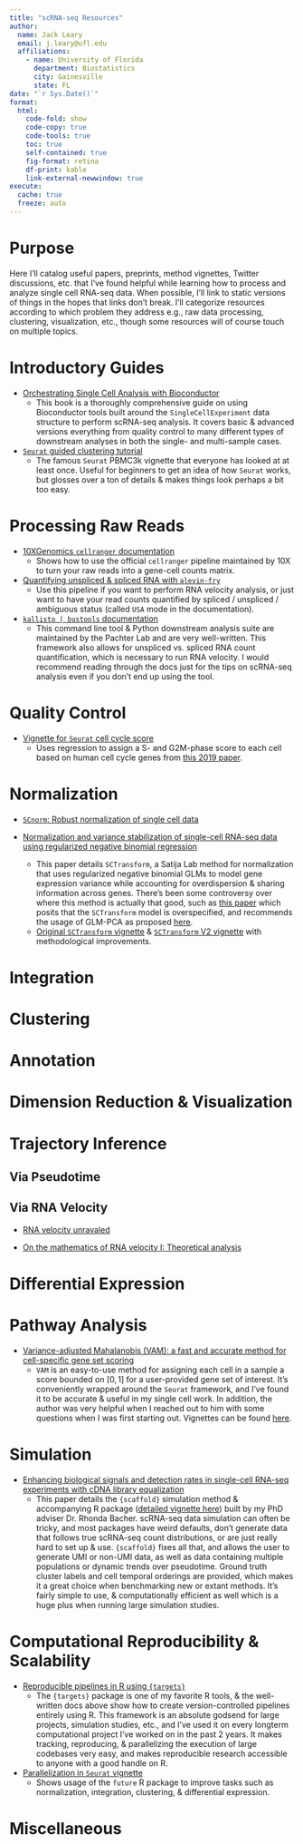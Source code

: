 ```yaml
---
title: "scRNA-seq Resources"
author:
  name: Jack Leary
  email: j.leary@ufl.edu
  affiliations:
    - name: University of Florida
      department: Biostatistics 
      city: Gainesville
      state: FL
date: "`r Sys.Date()`"
format:
  html:
    code-fold: show
    code-copy: true
    code-tools: true
    toc: true
    self-contained: true
    fig-format: retina
    df-print: kable
    link-external-newwindow: true
execute: 
  cache: true
  freeze: auto
---
```


# Purpose 

Here I'll catalog useful papers, preprints, method vignettes, Twitter discussions, etc. that I've found helpful while learning how to process and analyze single cell RNA-seq data. When possible, I'll link to static versions of things in the hopes that links don't break. I'll categorize resources according to which problem they address e.g., raw data processing, clustering, visualization, etc., though some resources will of course touch on multiple topics.  

# Introductory Guides 

- [Orchestrating Single Cell Analysis with Bioconductor](http://bioconductor.org/books/release/OSCA/)
  - This book is a thoroughly comprehensive guide on using Bioconductor tools built around the `SingleCellExperiment` data structure to perform scRNA-seq analysis. It covers basic & advanced versions everything from quality control to many different types of downstream analyses in both the single- and multi-sample cases. 
  
- [`Seurat` guided clustering tutorial](https://satijalab.org/seurat/articles/pbmc3k_tutorial.html)
  - The famous `Seurat` PBMC3k vignette that everyone has looked at at least once. Useful for beginners to get an idea of how `Seurat` works, but glosses over a ton of details & makes things look perhaps a bit too easy. 

# Processing Raw Reads 

- [10XGenomics `cellranger` documentation](https://support.10xgenomics.com/single-cell-gene-expression/software/pipelines/latest/installation)
  - Shows how to use the official `cellranger` pipeline maintained by 10X to turn your raw reads into a gene-cell counts matrix. 

- [Quantifying unspliced & spliced RNA with `alevin-fry`](https://combine-lab.github.io/alevin-fry-tutorials/2021/alevin-fry-velocity/)
  - Use this pipeline if you want to perform RNA velocity analysis, or just want to have your read counts quantified by spliced / unspliced / ambiguous status (called `USA` mode in the documentation).

- [`kallisto | bustools` documentation](https://www.kallistobus.tools)
  - This command line tool & Python downstream analysis suite are maintained by the Pachter Lab and are very well-written. This framework also allows for unspliced vs. spliced RNA count quantification, which is necessary to run RNA velocity. I would recommend reading through the docs just for the tips on scRNA-seq analysis even if you don't end up using the tool. 

# Quality Control 

- [Vignette for `Seurat` cell cycle score](https://satijalab.org/seurat/articles/cell_cycle_vignette.html)
  - Uses regression to assign a S- and G2M-phase score to each cell based on human cell cycle genes from [this 2019 paper](https://doi.org/10.1126/science.aad0501). 

# Normalization 

- [`SCnorm`: Robust normalization of single cell data](https://doi.org/10.1038/nmeth.4263)

- [Normalization and variance stabilization of single-cell RNA-seq data using regularized negative binomial regression](https://doi.org/10.1186/s13059-019-1874-1)
  - This paper details `SCTransform`, a Satija Lab method for normalization that uses regularized negative binomial GLMs to model gene expression variance while accounting for overdispersion & sharing information across genes. There's been some controversy over where this method is actually that good, such as [this paper](http://dx.doi.org/10.1186/s13059-021-02451-7) which posits that the `SCTransform` model is overspecified, and recommends the usage of GLM-PCA as proposed [here](https://doi.org/10.1186/s13059-019-1861-6). 
  - [Original `SCTransform` vignette ](https://satijalab.org/seurat/articles/sctransform_vignette.html) & [`SCTransform` V2 vignette](https://satijalab.org/seurat/articles/sctransform_v2_vignette.html) with methodological improvements. 

# Integration 

# Clustering 

# Annotation 

# Dimension Reduction & Visualization 

# Trajectory Inference

## Via Pseudotime

## Via RNA Velocity

- [RNA velocity unravaled](https://doi.org/10.1371/journal.pcbi.1010492)

- [On the mathematics of RNA velocity I: Theoretical analysis](https://doi.org/10.4208/csiam-am.SO-2020-0001)

# Differential Expression 

# Pathway Analysis 

- [Variance-adjusted Mahalanobis (VAM): a fast and accurate method for cell-specific gene set scoring](https://doi.org/10.1093/nar/gkaa582)
   - `VAM` is an easy-to-use method for assigning each cell in a sample a score bounded on $[0, 1]$ for a user-provided gene set of interest. It's conveniently wrapped around the `Seurat` framework, and I've found it to be accurate & useful in my single cell work. In addition, the author was very helpful when I reached out to him with some questions when I was first starting out. Vignettes can be found [here](https://hrfrost.host.dartmouth.edu/VAM/). 

# Simulation

- [Enhancing biological signals and detection rates in single-cell RNA-seq experiments with cDNA library equalization ](https://doi.org/10.1093/nar/gkab1071)
   - This paper details the `{scaffold}` simulation method & accompanying R package ([detailed vignette here](https://www.rhondabacher.com/scaffold-vignette.pdf)) built by my PhD adviser Dr. Rhonda Bacher. scRNA-seq data simulation can often be tricky, and most packages have weird defaults, don't generate data that follows true scRNA-seq count distributions, or are just really hard to set up & use. `{scaffold}` fixes all that, and allows the user to generate UMI or non-UMI data, as well as data containing multiple populations or dynamic trends over pseudotime. Ground truth cluster labels and cell temporal orderings are provided, which makes it a great choice when benchmarking new or extant methods. It's fairly simple to use, & computationally efficient as well which is a huge plus when running large simulation studies. 

# Computational Reproducibility & Scalability 

- [Reproducible pipelines in R using `{targets}`](https://docs.ropensci.org/targets/)
  - The `{targets}` package is one of my favorite R tools, & the well-written docs above show how to create version-controlled pipelines entirely using R. This framework is an absolute godsend for large projects, simulation studies, etc., and I've used it on every longterm computational project I've worked on in the past 2 years. It makes tracking, reproducing, & parallelizing the execution of large codebases very easy, and makes reproducible research accessible to anyone with a good handle on R.  

- [Parallelization in `Seurat` vignette](https://satijalab.org/seurat/articles/future_vignette.html)
  - Shows usage of the `future` R package to improve tasks such as normalization, integration, clustering, & differential expression. 

# Miscellaneous 

